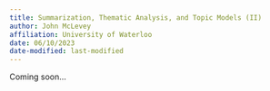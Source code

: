 ```yaml
---
title: Summarization, Thematic Analysis, and Topic Models (II)
author: John McLevey
affiliation: University of Waterloo
date: 06/10/2023
date-modified: last-modified
---
```


Coming soon...
